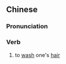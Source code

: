 {{also|洗头}}
==Chinese==
{{zh-forms|s=洗头}}

===Pronunciation===
{{zh-pron
|m=xǐtóu
|c=sai2 tau4
|cat=v
}}

===Verb===
{{zh-verb}}

# to [[wash]] one's [[hair]]